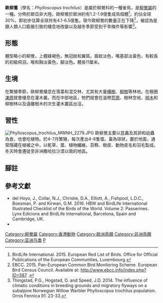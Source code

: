 {{noteTA
|T=zh-cn:欧柳莺; zh-tw:歐亞柳鶯; zh-hk:歐柳鶯;
|1=zh-cn:欧柳莺; zh-tw:歐亞柳鶯; zh-hk:歐柳鶯;
}}
{{Speciesbox
| name = 歐柳鶯
| fossil_range = 
| image = Willow Warbler Phylloscopus trochilus.jpg
| image_width = 300px
| image_caption = [[file:Phylloscopus_rochilus.ogg|centre]] [[file:OsloPhylloscopus.ogg|centre]]
| status = LC
| status_system = iucn3.1
| status_ref = <ref>BirdLife International. 2016. Phylloscopus trochilus. The IUCN Red List of Threatened Species 2016: e.T22715240A87636348. http://dx.doi.org/10.2305/IUCN.UK.2016-3.RLTS.T22715240A87636348.en {{en
}}</ref>
| genus = Phylloscopus
| species = trochilus
| authority = ([[Linnaeus|Linnaeus]], 1758)
| range_map = Phylloscopus_trochilus_Range_Map.png
| range_map_width = 300px
| range_map_caption = 黃色: 夏季繁殖期<br />藍色: 冬季遷徙期<br />網線: 遷徙路途
* ''P. t. acredula'' <small>(Linnaeus, 1758)</small>
* ''P. t. trochilus'' <small>(Linnaeus, 1758)</small>
* ''P. t. yakutensis'' <small>Ticehurst, 1935</small>
| synonyms = 
}}

'''歐柳鶯'''（學名：''Phylloscopus trochilus''）是屬於柳鶯科的一種雀鳥，是[[柳鶯屬|柳鶯屬]]的一種。分佈於歐亞非大陸。歐柳鶯於歐洲約有1.2-1.9億隻成鳥個體<ref>BirdLife International. 2015. European Red List of Birds. Office for Official Publications of the European Communities, Luxembourg.</ref>，約佔全球30%，即初步估算全球共有4.1-6.5億隻。現今歐柳鶯的數量正在下降<ref>EBCC. 2015. Pan-European Common Bird Monitoring Scheme. European Bird Census Council. Available at: http://www.ebcc.info/index.php?ID=587 {{Wayback|url=http://www.ebcc.info/index.php?ID=587 |date=20180611231605 }}.</ref>，被認為是跟人類人口膨脹引致的棲息地改變以及越冬季節受到干旱條件等影響<ref>Thingstad, P.G., Hogstad, O. and Speed, J.D. 2014. The influence of climatic conditions in breeding grounds and migratory flyways on a subalpine Norwegian Willow Warbler Phylloscopus trochilus population. Ornis Fennica 91: 23-33.</ref>。

== 形態 ==
體型略小的柳鶯，上體綠褐色，無冠紋和翼斑。眉紋淡色，嘴基部淡黃色，有較長的初級飛羽。喉和胸淡黃色，腳淡色。體長11厘米。

== 生境 ==
在繁殖季節，歐柳鶯棲息在落葉和混交林，尤其有大量[[樺木屬|樺樹]]、[[柳樹|柳樹]]等林地。在極圈[[凍原|凍原]]就會棲息在灌木叢。而在中部地區，牠們就會在溫帶[[石楠荒原|荒原]]、樹林空地、[[榿木屬|榿木]]和柳樹林以及遠離樹木的次生灌木叢區出沒。

== 習性 ==
[[File:Phylloscopus_trochilus_MWNH_2279.JPG|left]]
歐柳鶯主要以昆蟲及其卵和幼蟲為食，也會吃植物。於4-7月繁殖，每次產出4-8隻蛋。巢為球狀，置於地面，通常隱藏在植被之中，以乾草、葉、植物纖維、苔蘚、樹皮、動物皮毛和羽毛製成。冬天時會遷徙至非洲撒哈拉沙漠以南的地區。

== 腳註 ==
<references/>

== 參考文獻 ==
{{Commons category|Phylloscopus trochilus}}
{{Wikispecies|Phylloscopus trochilus}}
* del Hoyo, J., Collar, N.J., Christie, D.A., Elliott, A., Fishpool, L.D.C., Boesman, P. and Kirwan, G.M. 2016. HBW and BirdLife International Illustrated Checklist of the Birds of the World. Volume 2: Passerines. Lynx Edicions and BirdLife International, Barcelona, Spain and Cambridge, UK.
* {{Cite book | author = 香港觀鳥會有限公司 | title = 香港鳥類圖鑑（增訂版） | url = https://archive.org/details/xianggangniaolei0000unse | publisher = 萬里機構・萬里書店 | date = 2010-09 | ISBN = 9789621443564}}
{{Taxonbar|from=Q27239}}

[[Category:柳鶯屬|Category:柳鶯屬]]
[[Category:香港動物|Category:香港動物]]
[[Category:歐洲鳥類|Category:歐洲鳥類]]
[[Category:非洲鳥類|Category:非洲鳥類]]
[[Category:亚洲鸟类|Category:亚洲鸟类]]
[[Category:1758年描述的鳥類|P]]